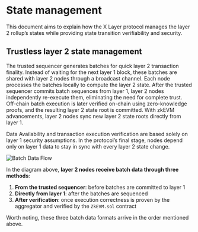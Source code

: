 # State management
This document aims to explain how the X Layer protocol manages the layer 2 rollup’s states while providing state transition verifiability and security.

## Trustless layer 2 state management
The trusted sequencer generates batches for quick layer 2 transaction finality. Instead of waiting for the next layer 1 block, these batches are shared with layer 2 nodes through a broadcast channel. Each node processes the batches locally to compute the layer 2 state.
After the trusted sequencer commits batch sequences from layer 1, layer 2 nodes independently re-execute them, eliminating the need for complete trust. Off-chain batch execution is later verified on-chain using zero-knowledge proofs, and the resulting layer 2 state root is committed. With zkEVM advancements, layer 2 nodes sync new layer 2 state roots directly from layer 1.

<Tip title="Note">Data Availability and transaction execution verification are based solely on layer 1 security assumptions. In the protocol’s final stage, nodes depend only on layer 1 data to stay in sync with every layer 2 state change.</Tip>

![Batch Data Flow](./img/batch-data-flow.png)

In the diagram above, **layer 2 nodes receive batch data through three methods**:
1. **From the trusted sequencer**: before batches are committed to layer 1
2. **Directly from layer 1**: after the batches are sequenced
3. **After verification**: once execution correctness is proven by the aggregator and verified by the `ZkEVM.sol` contract

Worth noting, these three batch data formats arrive in the order mentioned above.